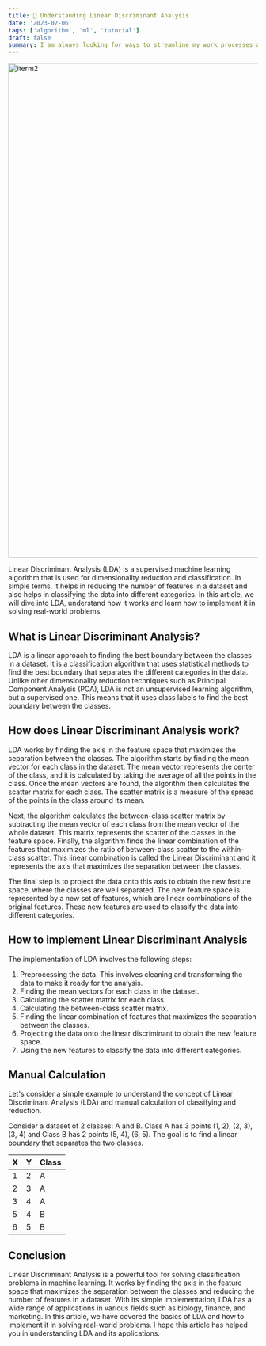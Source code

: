 ```yaml
---
title: 📘 Understanding Linear Discriminant Analysis
date: '2023-02-06'
tags: ['algorithm', 'ml', 'tutorial']
draft: false
summary: I am always looking for ways to streamline my work processes and make my life easier. That's why I was so excited when I stumbled upon Oh My Posh
---
```


<div className="grid place-items-center">
  <img
    className="inline rounded-lg"
    src="https://github.com/fiqgant/fiqlab/blob/main/public/static/images/blog/lda.gif"
    alt="iterm2"
    width="1000"
    height="1000"
  />
</div>

Linear Discriminant Analysis (LDA) is a supervised machine learning algorithm that is used for dimensionality reduction and classification. In simple terms, it helps in reducing the number of features in a dataset and also helps in classifying the data into different categories. In this article, we will dive into LDA, understand how it works and learn how to implement it in solving real-world problems.

## What is Linear Discriminant Analysis?
LDA is a linear approach to finding the best boundary between the classes in a dataset. It is a classification algorithm that uses statistical methods to find the best boundary that separates the different categories in the data. Unlike other dimensionality reduction techniques such as Principal Component Analysis (PCA), LDA is not an unsupervised learning algorithm, but a supervised one. This means that it uses class labels to find the best boundary between the classes.

## How does Linear Discriminant Analysis work?
LDA works by finding the axis in the feature space that maximizes the separation between the classes. The algorithm starts by finding the mean vector for each class in the dataset. The mean vector represents the center of the class, and it is calculated by taking the average of all the points in the class. Once the mean vectors are found, the algorithm then calculates the scatter matrix for each class. The scatter matrix is a measure of the spread of the points in the class around its mean.

Next, the algorithm calculates the between-class scatter matrix by subtracting the mean vector of each class from the mean vector of the whole dataset. This matrix represents the scatter of the classes in the feature space. Finally, the algorithm finds the linear combination of the features that maximizes the ratio of between-class scatter to the within-class scatter. This linear combination is called the Linear Discriminant and it represents the axis that maximizes the separation between the classes.

The final step is to project the data onto this axis to obtain the new feature space, where the classes are well separated. The new feature space is represented by a new set of features, which are linear combinations of the original features. These new features are used to classify the data into different categories.

## How to implement Linear Discriminant Analysis
The implementation of LDA involves the following steps:

1. Preprocessing the data. This involves cleaning and transforming the data to make it ready for the analysis.
2. Finding the mean vectors for each class in the dataset.
3. Calculating the scatter matrix for each class.
4. Calculating the between-class scatter matrix.
5. Finding the linear combination of features that maximizes the separation between the classes.
6. Projecting the data onto the linear discriminant to obtain the new feature space.
7. Using the new features to classify the data into different categories.

## Manual Calculation
Let's consider a simple example to understand the concept of Linear Discriminant Analysis (LDA) and manual calculation of classifying and reduction.

Consider a dataset of 2 classes: A and B. Class A has 3 points (1, 2), (2, 3), (3, 4) and Class B has 2 points (5, 4), (6, 5). The goal is to find a linear boundary that separates the two classes.

| X | Y | Class |
|---|---|-------|
| 1 | 2 | A     |
| 2 | 3 | A     |
| 3 | 4 | A     |
| 5 | 4 | B     |
| 6 | 5 | B     |

## Conclusion
Linear Discriminant Analysis is a powerful tool for solving classification problems in machine learning. It works by finding the axis in the feature space that maximizes the separation between the classes and reducing the number of features in a dataset. With its simple implementation, LDA has a wide range of applications in various fields such as biology, finance, and marketing. In this article, we have covered the basics of LDA and how to implement it in solving real-world problems. I hope this article has helped you in understanding LDA and its applications.
